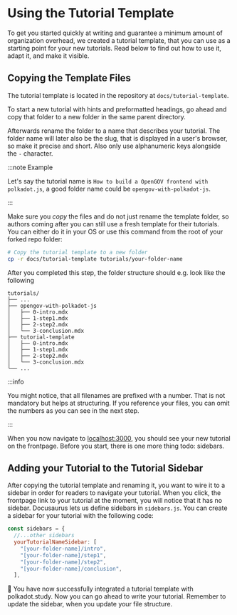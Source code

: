 # Using the Tutorial Template

To get you started quickly at writing and guarantee a minimum amount of
organization overhead, we created a tutorial template, that you can use as a
starting point for your new tutorials. Read below to find out how to use it,
adapt it, and make it visible.

## Copying the Template Files

The tutorial template is located in the repository at `docs/tutorial-template`.

To start a new tutorial with hints and preformatted headings, go ahead and copy
that folder to a new folder in the same parent directory.

Afterwards rename the folder to a name that describes your tutorial. The folder
name will later also be the slug, that is displayed in a user's browser, so make
it precise and short. Also only use alphanumeric keys alongside the `-`
character.

:::note Example

Let's say the tutorial name is
`How to build a OpenGOV frontend with polkadot.js`, a good folder name could be
`opengov-with-polkadot-js`.

:::

Make sure you _copy_ the files and do not just rename the template folder, so
authors coming after you can still use a fresh template for their tutorials. You
can either do it in your OS or use this command from the root of your forked
repo folder:

```bash
# Copy the tutorial template to a new folder
cp -r docs/tutorial-template tutorials/your-folder-name
```

After you completed this step, the folder structure should e.g. look like the
following

```
tutorials/
├── ...
├── opengov-with-polkadot-js
│   ├── 0-intro.mdx
│   ├── 1-step1.mdx
│   ├── 2-step2.mdx
│   └── 3-conclusion.mdx
├── tutorial-template
│   ├── 0-intro.mdx
│   ├── 1-step1.mdx
│   ├── 2-step2.mdx
│   └── 3-conclusion.mdx
└── ...
```

:::info

You might notice, that all filenames are prefixed with a number. That is not
mandatory but helps at structuring. If you reference your files, you can omit
the numbers as you can see in the next step.

:::

When you now navigate to [localhost:3000](http://localhost:3000), you should see
your new tutorial on the frontpage. Before you start, there is one more thing
todo: sidebars.

## Adding your Tutorial to the Tutorial Sidebar

After copying the tutorial template and renaming it, you want to wire it to a
sidebar in order for readers to navigate your tutorial. When you click, the
frontpage link to your tutorial at the moment, you will notice that it has no
sidebar. Docusaurus lets us define sidebars in `sidebars.js`. You can create a
sidebar for your tutorial with the following code:

```js title="/sidebars.js"
const sidebars = {
  //...other sidebars
  yourTutorialNameSidebar: [
    "[your-folder-name]/intro",
    "[your-folder-name]/step1",
    "[your-folder-name]/step2",
    "[your-folder-name]/conclusion",
  ],
```

🎉 You have now successfully integrated a tutorial template with polkadot.study.
Now you can go ahead to write your tutorial. Remember to update the sidebar,
when you update your file structure.
